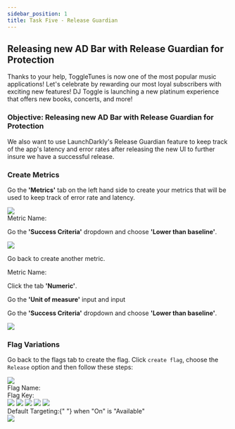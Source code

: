 ```yaml
---
sidebar_position: 1
title: Task Five - Release Guardian
---
```



## Releasing new AD Bar with Release Guardian for Protection

Thanks to your help, ToggleTunes is now one of the most popular music applications! Let's celebrate by rewarding our most loyal subscribers with exciting new features! DJ Toggle is launching a new platinum experience that offers new books, concerts, and more!

### Objective: Releasing new AD Bar with Release Guardian for Protection

We also want to use LaunchDarkly's Release Guardian feature to keep track of the app's latency and error rates after releasing the new UI to further insure we have a successful release.

### Create Metrics

Go the **'Metrics'** tab on the left hand side to create your metrics that will be used to keep track of error rate and latency.

<img src='/getToMetrics.png' />
<div className="flex items-center space-x-3">
  <span className="text-lg text-blue-500 font-bold">Metric Name:</span>
  <CopyField value="Website Error Rate" client:load />
</div>

Go the **'Success Criteria'** dropdown and choose **'Lower than baseline'**.

<img src='/websiteErrorRateMetric.png' />

Go back to create another metric.

<div className="flex items-center space-x-3">
  <span className="text-lg text-blue-500 font-bold">Metric Name:</span>
  <CopyField value="Website Latency Rate" client:load />
</div>

Click the tab **'Numeric'**.

Go the **'Unit of measure'** input and input 
<span><CopyField value="ms" client:load /></span>

Go the **'Success Criteria'** dropdown and choose **'Lower than baseline'**.

<img src='/websiteLatencyRateMetric.png' />


### Flag Variations

Go back to the flags tab to create the flag.
Click `create flag`, choose the `Release` option and then follow these steps:

<img src='/releaseFlag.png' />

<div className="flex items-center space-x-3">
  <span className="text-lg text-blue-500 font-bold">Flag Name: </span>
  <CopyField value="release-ad-sidebar" client:load />
</div>

<div className="flex items-center space-x-3">
  <span className="text-lg text-blue-500 font-bold">Flag Key:</span>
  <CopyField value="release-ad-sidebar" client:load />
</div>


<img src='/adSidebarGuarded.png' />
<img src='/addMetrics.png' />
<img src='/guardedRollout.png' />
<img src='/guardYourRollout.png' />
<img src='/adGuardedReviewSave.png' />


<div className="flex items-center text-lg font-bold text-blue-500">
  Default Targeting:{" "}
  <span className="text-black dark:text-white font-normal">when "On" is "Available"</span>
</div>

<img src='/adSidebarUI.png' />

